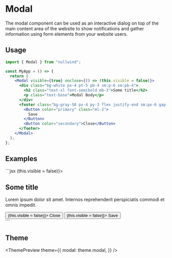 
<Meta
  title="Modal"
  description="The modal component can be used as an interactive dialog on top of the main content area of the website to show notifications and gather information using form elements from your website users."
/>

# Modal

The modal component can be used as an interactive dialog on top of the main content area of the website to show notifications and gather information using form elements from your website users.

## Usage

```jsx
import { Modal } from "nullwind";

const MyApp = () => {
  return (
    <Modal visible={true} onclose={() => (this.visible = false)}>
      <div class="bg-white px-4 pt-5 pb-4 sm:p-6 sm:pb-4">
        <h2 class="text-xl font-semibold mb-3">Some title</h2>
        <p class="text-base">Modal Body</p>
      </div>
      <footer class="bg-gray-50 px-4 py-3 flex justify-end sm:px-6 gap-2">
        <Button color="primary" class="ml-2">
          Save
        </Button>
        <Button color="secondary">Close</Button>
      </footer>
    </Modal>
  );
};
```

## Examples

<Playground>
  <Playground.Preview stacked>
    <Preview />
  </Playground.Preview>
  <Playground.Code>
    ```jsx
    <Modal visible={this.visible} onclose={() => (this.visible = false)}>
      <div class="bg-white px-4 pt-5 pb-4 sm:p-6 sm:pb-4">
        <h2 class="text-xl font-semibold mb-3">Some title</h2>
        <p class="text-base">
          Lorem ipsum dolor sit amet. Internos reprehenderit perspiciatis commodi et omnis impedit.
        </p>
      </div>
      <footer class="bg-gray-50 px-4 py-3 flex justify-end sm:px-6 gap-2">
        <Button color="secondary" onclick={() => (this.visible = false)}>
          Close
        </Button>
        <Button color="primary" onclick={() => (this.visible = false)}>
          Save
        </Button>
      </footer>
    </Modal>
    ```
  </Playground.Code>
</Playground>

## Theme

<ThemePreview
  theme={{
    modal: theme.modal,
  }}
/>

